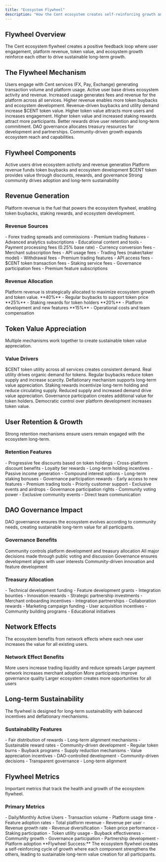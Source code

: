```yaml
---
title: "Ecosystem Flywheel"
description: "How the Cent ecosystem creates self-reinforcing growth and value"
---
```


## Flywheel Overview

<Card title="Self-Reinforcing Growth" icon="sync" horizontal>
  The Cent ecosystem flywheel creates a positive feedback loop where user
  engagement, platform revenue, token value, and ecosystem growth reinforce each
  other to drive sustainable long-term growth.
</Card>

## The Flywheel Mechanism

<Steps>
  <Step title="User Engagement">
    Users engage with Cent services (FX, Pay, Exchange) generating transaction
    volume and platform usage.
    <Check>Active user base drives ecosystem activity and revenue.</Check>
  </Step>

  <Step title="Revenue Generation">
    Increased usage generates fees and revenue for the platform across all
    services.
    <Check>
      Higher revenue enables more token buybacks and ecosystem development.
    </Check>
  </Step>

  <Step title="Token Value Appreciation">
    Revenue-driven buybacks and utility demand increase $CENT token value.
    <Check>
      Higher token value attracts more users and increases engagement.
    </Check>
  </Step>

  <Step title="Enhanced Rewards">
    Higher token value and increased staking rewards attract more participants.
    <Check>Better rewards drive user retention and long-term commitment.</Check>
  </Step>

  <Step title="Ecosystem Growth">
    DAO governance allocates treasury resources for development and
    partnerships.
    <Check>
      Community-driven growth expands ecosystem reach and capabilities.
    </Check>
  </Step>
</Steps>

## Flywheel Components

<CardGroup cols={2}>
  <Card title="User Engagement" icon="users">
    Active users drive ecosystem activity and revenue generation
  </Card>
  <Card title="Revenue Growth" icon="chart-line">
    Platform revenue funds token buybacks and ecosystem development
  </Card>
  <Card title="Token Utility" icon="coins">
    $CENT token provides value through discounts, rewards, and governance
  </Card>
  <Card title="Community Growth" icon="handshake">
    Strong community drives adoption and long-term sustainability
  </Card>
</CardGroup>

## Revenue Generation

<Info>
  Platform revenue is the fuel that powers the ecosystem flywheel, enabling
  token buybacks, staking rewards, and ecosystem development.
</Info>

### Revenue Sources

<AccordionGroup>
  <Accordion title="Cent FX Revenue" icon="chart-line">
    - Forex trading spreads and commissions - Premium trading features -
    Advanced analytics subscriptions - Educational content and tools
  </Accordion>

  <Accordion title="Cent Pay Revenue" icon="credit-card">
    - Payment processing fees (0.25% base rate) - Currency conversion fees -
    Merchant subscription fees - API usage fees
  </Accordion>

  <Accordion title="CentXchange Revenue" icon="exchange-alt">
    - Trading fees (maker/taker model) - Withdrawal fees - Premium trading
    features - API access fees
  </Accordion>

  <Accordion title="Token Platform Revenue" icon="coins">
    - $CENT token transaction fees - Staking service fees - Governance
    participation fees - Premium feature subscriptions
  </Accordion>
</AccordionGroup>

### Revenue Allocation

<Card title="Revenue Distribution" icon="chart-pie" horizontal>
  Platform revenue is strategically allocated to maximize ecosystem growth and
  token value.
</Card>

<Columns cols={2}>
  <Card title="Token Buybacks" icon="coins">
    **40%** - Regular buybacks to support token price
  </Card>
  <Card title="Staking Rewards" icon="gift">
    **25%** - Staking rewards for token holders
  </Card>
  <Card title="Development" icon="code">
    **20%** - Platform development and new features
  </Card>
  <Card title="Operations" icon="cogs">
    **15%** - Operational costs and team compensation
  </Card>
</Columns>

## Token Value Appreciation

<Card title="Value Creation Mechanisms" icon="chart-line" horizontal>
  Multiple mechanisms work together to create sustainable token value
  appreciation.
</Card>

### Value Drivers

<Steps>
  <Step title="Utility Demand">
    $CENT token utility across all services creates consistent demand.
    <Check>Real utility drives organic demand for tokens.</Check>
  </Step>

  <Step title="Buyback Program">
    Regular buybacks reduce token supply and increase scarcity.
    <Check>Deflationary mechanism supports long-term value appreciation.</Check>
  </Step>

  <Step title="Staking Rewards">
    Staking rewards incentivize long-term holding and reduce circulating supply.
    <Check>Reduced supply and increased demand drive value appreciation.</Check>
  </Step>

  <Step title="Governance Rights">
    Governance participation creates additional value for token holders.
    <Check>
      Democratic control over platform development increases token value.
    </Check>
  </Step>
</Steps>

## User Retention & Growth

<Card title="Retention Mechanisms" icon="users" horizontal>
  Strong retention mechanisms ensure users remain engaged with the ecosystem
  long-term.
</Card>

### Retention Features

<AccordionGroup>
  <Accordion title="Fee Discounts" icon="percent">
    - Progressive fee discounts based on token holdings - Cross-platform
    discount benefits - Loyalty tier rewards - Long-term holding incentives
  </Accordion>

  <Accordion title="Staking Rewards" icon="coins">
    - Passive income generation - Compound interest options - Long-term staking
    bonuses - Governance participation rewards
  </Accordion>

  <Accordion title="Exclusive Features" icon="star">
    - Early access to new features - Premium trading tools - Priority customer
    support - Exclusive events and airdrops
  </Accordion>

  <Accordion title="Community Benefits" icon="handshake">
    - Governance participation rights - Community voting power - Exclusive
    community events - Direct team communication
  </Accordion>
</AccordionGroup>

## DAO Governance Impact

<Info>
  DAO governance ensures the ecosystem evolves according to community needs,
  creating sustainable long-term value for all participants.
</Info>

### Governance Benefits

<CardGroup cols={2}>
  <Card title="Community Control" icon="vote-yea">
    Community controls platform development and treasury allocation
  </Card>
  <Card title="Transparent Decisions" icon="eye">
    All major decisions made through public voting and discussion
  </Card>
  <Card title="Long-term Alignment" icon="target">
    Governance ensures development aligns with user interests
  </Card>
  <Card title="Innovation" icon="lightbulb">
    Community-driven innovation and feature development
  </Card>
</CardGroup>

### Treasury Allocation

<AccordionGroup>
  <Accordion title="Development Grants" icon="code">
    - Technical development funding - Feature development grants - Integration
    bounties - Innovation rewards
  </Accordion>

  <Accordion title="Partnership Funding" icon="handshake">
    - Strategic partnership investments - Merchant onboarding incentives -
    Integration partnerships - Collaboration rewards
  </Accordion>

  <Accordion title="Marketing & Growth" icon="chart-line">
    - Marketing campaign funding - User acquisition incentives - Community
    building programs - Educational initiatives
  </Accordion>
</AccordionGroup>

## Network Effects

<Card title="Network Effects" icon="network-wired" horizontal>
  The ecosystem benefits from network effects where each new user increases the
  value for all existing users.
</Card>

### Network Effect Benefits

<Columns cols={2}>
  <Card title="Liquidity Growth" icon="water">
    More users increase trading liquidity and reduce spreads
  </Card>
  <Card title="Payment Network" icon="credit-card">
    Larger payment network increases merchant adoption
  </Card>
  <Card title="Governance Participation" icon="vote-yea">
    More participants improve governance quality
  </Card>
  <Card title="Ecosystem Value" icon="puzzle-piece">
    Larger ecosystem creates more opportunities for all users
  </Card>
</Columns>

## Long-term Sustainability

<Card title="Sustainable Growth Model" icon="leaf" horizontal>
  The flywheel is designed for long-term sustainability with balanced incentives
  and deflationary mechanisms.
</Card>

### Sustainability Features

<AccordionGroup>
  <Accordion title="Balanced Incentives" icon="balance-scale">
    - Fair distribution of rewards - Long-term alignment mechanisms -
    Sustainable reward rates - Community-driven development
  </Accordion>

  <Accordion title="Deflationary Design" icon="arrow-down">
    - Regular token burns - Buyback programs - Supply reduction mechanisms -
    Value appreciation incentives
  </Accordion>

  <Accordion title="Community Governance" icon="users">
    - DAO-controlled development - Community-driven decisions - Transparent
    governance - Long-term alignment
  </Accordion>
</AccordionGroup>

## Flywheel Metrics

<Card title="Key Performance Indicators" icon="chart-bar" horizontal>
  Important metrics that track the health and growth of the ecosystem flywheel.
</Card>

### Primary Metrics

<CardGroup cols={2}>
  <Card title="User Engagement" icon="users">
    - Daily/Monthly Active Users - Transaction volume - Platform usage time -
    Feature adoption rates
  </Card>
  <Card title="Revenue Growth" icon="dollar-sign">
    - Total platform revenue - Revenue per user - Revenue growth rate - Revenue
    diversification
  </Card>
  <Card title="Token Economics" icon="coins">
    - Token price performance - Staking participation - Token utility usage -
    Buyback effectiveness
  </Card>
  <Card title="Ecosystem Health" icon="heartbeat">
    - Community growth - Governance participation - Partnership development -
    Platform adoption
  </Card>
</CardGroup>

<Note>
  **Flywheel Success:** The ecosystem flywheel creates a self-reinforcing cycle
  of growth where each component strengthens the others, leading to sustainable
  long-term value creation for all participants.
</Note>
